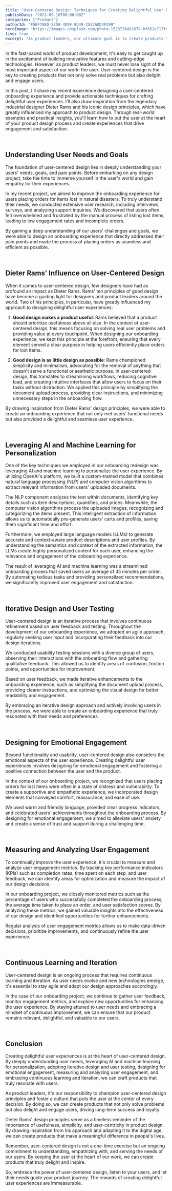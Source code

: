 ```yaml
---
title: "User-Centered Design: Techniques for Creating Delightful User Experiences"
publishDate: "2023-09-16T00:00:00Z"
categories: ["Product"]
authorId: "F5EF78ED-5758-4D9F-8D49-2537ADD4F299"
heroImage: "https://images.unsplash.com/photo-1523726491678-bf852e717f6a?q=80&w=3870&auto=format&fit=crop&ixlib=rb-4.0.3&ixid=M3wxMjA3fDB8MHxwaG90by1wYWdlfHx8fGVufDB8fHx8fA%3D%3D"
live: true
excerpt: "As product leaders, our ultimate goal is to create products that not only solve user problems but also delight and engage them. In this post, I'll share my experience designing a user-centered onboarding experience and provide actionable techniques for crafting delightful user experiences, drawing inspiration from Dieter Rams' iconic design principles."
---
```


In the fast-paced world of product development, it's easy to get caught up in the excitement of building innovative features and cutting-edge technologies. However, as product leaders, we must never lose sight of the most important aspect of our work: the user. User-centered design is the key to creating products that not only solve real problems but also delight and engage users.

In this post, I'll share my recent experience designing a user-centered onboarding experience and provide actionable techniques for crafting delightful user experiences. I'll also draw inspiration from the legendary industrial designer Dieter Rams and his iconic design principles, which have greatly influenced my approach to product design. Through real-world examples and practical insights, you'll learn how to put the user at the heart of your product design process and create experiences that drive engagement and satisfaction.

<br />

## Understanding User Needs and Goals

The foundation of user-centered design lies in deeply understanding your users' needs, goals, and pain points. Before embarking on any design project, take the time to immerse yourself in the user's world and gain empathy for their experiences.

In my recent project, we aimed to improve the onboarding experience for users placing orders for items lost in natural disasters. To truly understand their needs, we conducted extensive user research, including interviews, surveys, and analyzing support inquiries. We discovered that users often felt overwhelmed and frustrated by the manual process of listing lost items, leading to low engagement rates and incomplete orders.

By gaining a deep understanding of our users' challenges and goals, we were able to design an onboarding experience that directly addressed their pain points and made the process of placing orders as seamless and efficient as possible.

<br />

## Dieter Rams' Influence on User-Centered Design

When it comes to user-centered design, few designers have had as profound an impact as Dieter Rams. Rams' ten principles of good design have become a guiding light for designers and product leaders around the world. Two of his principles, in particular, have greatly influenced my approach to designing delightful user experiences:

1. **Good design makes a product useful**: Rams believed that a product should prioritize usefulness above all else. In the context of user-centered design, this means focusing on solving real user problems and providing value at every touchpoint. When designing our onboarding experience, we kept this principle at the forefront, ensuring that every element served a clear purpose in helping users efficiently place orders for lost items.

2. **Good design is as little design as possible**: Rams championed simplicity and minimalism, advocating for the removal of anything that doesn't serve a functional or aesthetic purpose. In user-centered design, this translates to streamlining workflows, reducing cognitive load, and creating intuitive interfaces that allow users to focus on their tasks without distraction. We applied this principle by simplifying the document upload process, providing clear instructions, and minimizing unnecessary steps in the onboarding flow.

By drawing inspiration from Dieter Rams' design principles, we were able to create an onboarding experience that not only met users' functional needs but also provided a delightful and seamless user experience.

<br />

## Leveraging AI and Machine Learning for Personalization

One of the key techniques we employed in our onboarding redesign was leveraging AI and machine learning to personalize the user experience. By utilizing OpenAI's platform, we built a custom-trained model that combines natural language processing (NLP) and computer vision algorithms to extract relevant information from users' uploaded documents.

The NLP component analyzes the text within documents, identifying key details such as item descriptions, quantities, and prices. Meanwhile, the computer vision algorithms process the uploaded images, recognizing and categorizing the items present. This intelligent extraction of information allows us to automatically pre-generate users' carts and profiles, saving them significant time and effort.

Furthermore, we employed large language models (LLMs) to generate accurate and context-aware product descriptions and user profiles. By understanding the semantics and context of the extracted information, the LLMs create highly personalized content for each user, enhancing the relevance and engagement of the onboarding experience.

The result of leveraging AI and machine learning was a streamlined onboarding process that saved users an average of 35 minutes per order. By automating tedious tasks and providing personalized recommendations, we significantly improved user engagement and satisfaction.

<br />

<InlineReadNext category="Product" postSlug="230916-user-centered-design" />

## Iterative Design and User Testing

User-centered design is an iterative process that involves continuous refinement based on user feedback and testing. Throughout the development of our onboarding experience, we adopted an agile approach, regularly seeking user input and incorporating their feedback into our design iterations.

We conducted usability testing sessions with a diverse group of users, observing their interactions with the onboarding flow and gathering qualitative feedback. This allowed us to identify areas of confusion, friction points, and opportunities for improvement.

Based on user feedback, we made iterative enhancements to the onboarding experience, such as simplifying the document upload process, providing clearer instructions, and optimizing the visual design for better readability and engagement.

By embracing an iterative design approach and actively involving users in the process, we were able to create an onboarding experience that truly resonated with their needs and preferences.

<br />

## Designing for Emotional Engagement

Beyond functionality and usability, user-centered design also considers the emotional aspects of the user experience. Creating delightful user experiences involves designing for emotional engagement and fostering a positive connection between the user and the product.

In the context of our onboarding project, we recognized that users placing orders for lost items were often in a state of distress and vulnerability. To create a supportive and empathetic experience, we incorporated design elements that conveyed comfort, reassurance, and ease of use.

We used warm and friendly language, provided clear progress indicators, and celebrated users' achievements throughout the onboarding process. By designing for emotional engagement, we aimed to alleviate users' anxiety and create a sense of trust and support during a challenging time.

<br />

## Measuring and Analyzing User Engagement

To continually improve the user experience, it's crucial to measure and analyze user engagement metrics. By tracking key performance indicators (KPIs) such as completion rates, time spent on each step, and user feedback, we can identify areas for optimization and measure the impact of our design decisions.

In our onboarding project, we closely monitored metrics such as the percentage of users who successfully completed the onboarding process, the average time taken to place an order, and user satisfaction scores. By analyzing these metrics, we gained valuable insights into the effectiveness of our design and identified opportunities for further enhancements.

Regular analysis of user engagement metrics allows us to make data-driven decisions, prioritize improvements, and continuously refine the user experience.

<br />

## Continuous Learning and Iteration

User-centered design is an ongoing process that requires continuous learning and iteration. As user needs evolve and new technologies emerge, it's essential to stay agile and adapt our design approaches accordingly.

In the case of our onboarding project, we continue to gather user feedback, monitor engagement metrics, and explore new opportunities for enhancing the user experience. By staying attuned to user needs and embracing a mindset of continuous improvement, we can ensure that our product remains relevant, delightful, and valuable to our users.

<br />

## Conclusion

Creating delightful user experiences is at the heart of user-centered design. By deeply understanding user needs, leveraging AI and machine learning for personalization, adopting iterative design and user testing, designing for emotional engagement, measuring and analyzing user engagement, and embracing continuous learning and iteration, we can craft products that truly resonate with users.

As product leaders, it's our responsibility to champion user-centered design principles and foster a culture that puts the user at the center of every decision. By doing so, we can create products that not only solve problems but also delight and engage users, driving long-term success and loyalty.

Dieter Rams' design principles serve as a timeless reminder of the importance of usefulness, simplicity, and user-centricity in product design. By drawing inspiration from his approach and adapting it to the digital age, we can create products that make a meaningful difference in people's lives.

Remember, user-centered design is not a one-time exercise but an ongoing commitment to understanding, empathizing with, and serving the needs of our users. By keeping the user at the heart of our work, we can create products that truly delight and inspire.

So, embrace the power of user-centered design, listen to your users, and let their needs guide your product journey. The rewards of creating delightful user experiences are immeasurable.
